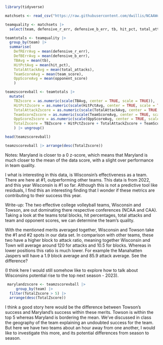 ```r
library(tidyverse)
```

```r
matchsets <- read_csv("https://raw.githubusercontent.com/dwillis/NCAAWomensVolleyballData/main/data/ncaa_womens_volleyball_matchstats_2022.csv")
```

```r
teamquality <- matchsets |> 
  select(team, defensive_r_err, defensive_b_err, tb, hit_pct, total_attacks, team_score, opponent_score)
```

```r
teamtotals <- teamquality |> 
  group_by(team) |> 
  summarise(
    DefRErrAvg = mean(defensive_r_err), 
    DefBErrAvg = mean(defensive_b_err), 
    TBAvg = mean(tb),
    HitPctAvg = mean(hit_pct),
    TotalAttackAvg = mean(total_attacks),
    TeamScoreAvg = mean(team_score),
    OppScoreAvg = mean(opponent_score)
    ) 
```

```r
teamzscorevball <- teamtotals |>
  mutate(
    TBZscore = as.numeric(scale(TBAvg, center = TRUE, scale = TRUE)),
    HitPctZscore = as.numeric(scale(HitPctAvg, center = TRUE, scale = TRUE)),
    TotalAttackZscore = as.numeric(scale(TotalAttackAvg, center = TRUE, scale = TRUE)),
    TeamScoreZscore = as.numeric(scale(TeamScoreAvg, center = TRUE, scale = TRUE)),
    OppScoreZscore = as.numeric(scale(OppScoreAvg, center = TRUE, scale = TRUE)) * -1,
    TotalZscore = TBZscore + HitPctZscore + TotalAttackZscore + TeamScoreZscore + OppScoreZscore
    ) |> ungroup()
```

```r
head(teamzscorevball)
```

```r
teamzscorevball |> arrange(desc(TotalZscore))
```
Notes: 
Maryland is closer to a 0 z-score, which means that Maryland is much closer to the mean of the data score, with a slight over performance in team quality. 

I what is interesting in this data, is Wisconsin's effectiveness as a team. There are here at #1, outperforming other teams. This data is from 2022, and this year Wisconsin is #1 so far. Although this is not a predictive tool like residuals, I find this an interesting finding that I wonder if these metrics are contributing to their success this year. 

Write-up:
The two effective college volleyball teams, Wisconsin and Towson, are out dominating there respective conferences (NCAA and CAA). Taking a look at the teams total blocks, hit percentages, total attacks and team and opponent scores, we can determine the team's quality. 

With the mentioned merits averaged together, Wisconsin and Towson take the #1 and #2 spots in our data set. In comparison with other teams, these two have a higher block to attack ratio, meaning together Wisconsin and Town will average around 120 for attacks and 10.5 for blocks. Whereas in lower positions this ratio is much lower. For example the Manahatten Jaspers will have a 1.9 block average and 85.9 attack average. See the difference? 

(I think here I would still somehow like to explore how to talk about Wisconsins potential rise to the top next season - 2023).  

```r
 marylandzscore <- teamzscorevball |> 
     group_by(team) |>
  filter(TotalZscore > 5) |>
  arrange(desc(TotalZscore))
```

I think a good story here would be the difference between Towson's success and Maryland's success within these merits. Towson is within the top 5 whereas Maryland is bordering the mean. We've discussed in class the geography of the team explaining an undoubted success for the team. But here we have two teams about an hour away from one another, I would like to investigate this more, and its potential differences from season to season. 
